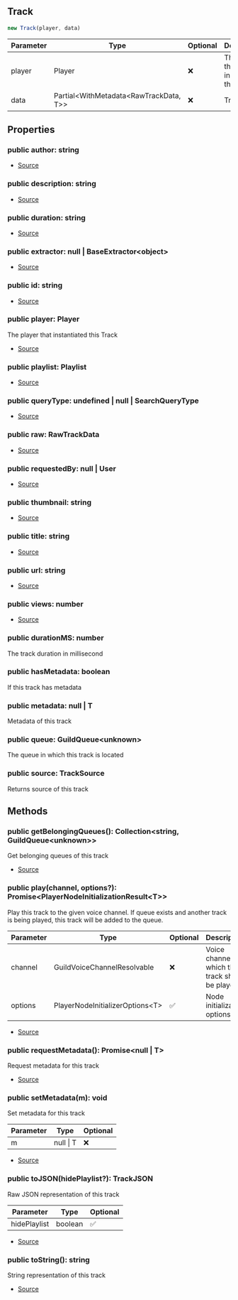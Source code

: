 ## Track


```typescript
new Track(player, data)
```
| Parameter | Type | Optional | Description |
| ----------- | ----------- | ----------- | ----------- |
| player | Player | ❌ | The player that instantiated this Track |
| data | Partial\<WithMetadata\<RawTrackData, T>> | ❌ | Track data |


## Properties
### public author: string
- [Source](https://github.com/Androz2091/discord-player/blob/cd5cf97/packages/discord-player/src/fabric/Track.ts#L19)
### public description: string
- [Source](https://github.com/Androz2091/discord-player/blob/cd5cf97/packages/discord-player/src/fabric/Track.ts#L18)
### public duration: string
- [Source](https://github.com/Androz2091/discord-player/blob/cd5cf97/packages/discord-player/src/fabric/Track.ts#L22)
### public extractor: null \| BaseExtractor\<object>
- [Source](https://github.com/Androz2091/discord-player/blob/cd5cf97/packages/discord-player/src/fabric/Track.ts#L30)
### public id: string
- [Source](https://github.com/Androz2091/discord-player/blob/cd5cf97/packages/discord-player/src/fabric/Track.ts#L31)
### public player: Player
The player that instantiated this Track

- [Source](https://github.com/Androz2091/discord-player/blob/cd5cf97/packages/discord-player/src/fabric/Track.ts#L40)
### public playlist: Playlist
- [Source](https://github.com/Androz2091/discord-player/blob/cd5cf97/packages/discord-player/src/fabric/Track.ts#L25)
### public queryType: undefined \| null \| SearchQueryType
- [Source](https://github.com/Androz2091/discord-player/blob/cd5cf97/packages/discord-player/src/fabric/Track.ts#L26)
### public raw: RawTrackData
- [Source](https://github.com/Androz2091/discord-player/blob/cd5cf97/packages/discord-player/src/fabric/Track.ts#L27)
### public requestedBy: null \| User
- [Source](https://github.com/Androz2091/discord-player/blob/cd5cf97/packages/discord-player/src/fabric/Track.ts#L24)
### public thumbnail: string
- [Source](https://github.com/Androz2091/discord-player/blob/cd5cf97/packages/discord-player/src/fabric/Track.ts#L21)
### public title: string
- [Source](https://github.com/Androz2091/discord-player/blob/cd5cf97/packages/discord-player/src/fabric/Track.ts#L17)
### public url: string
- [Source](https://github.com/Androz2091/discord-player/blob/cd5cf97/packages/discord-player/src/fabric/Track.ts#L20)
### public views: number
- [Source](https://github.com/Androz2091/discord-player/blob/cd5cf97/packages/discord-player/src/fabric/Track.ts#L23)
### public durationMS: number
The track duration in millisecond
### public hasMetadata: boolean
If this track has metadata
### public metadata: null \| T
Metadata of this track
### public queue: GuildQueue\<unknown>
The queue in which this track is located
### public source: TrackSource
Returns source of this track

## Methods
### public getBelongingQueues(): Collection\<string, GuildQueue\<unknown>>
Get belonging queues of this track



- [Source](https://github.com/Androz2091/discord-player/blob/cd5cf97/packages/discord-player/src/fabric/Track.ts#L148)
### public play(channel, options?): Promise\<PlayerNodeInitializationResult\<T>>
Play this track to the given voice channel. If queue exists and another track is being played, this track will be added to the queue.



| Parameter | Type | Optional | Description |
| ----------- | ----------- | ----------- | ----------- |
| channel | GuildVoiceChannelResolvable | ❌ | Voice channel on which this track shall be played |
| options | PlayerNodeInitializerOptions\<T> | ✅ | Node initialization options |


- [Source](https://github.com/Androz2091/discord-player/blob/cd5cf97/packages/discord-player/src/fabric/Track.ts#L159)
### public requestMetadata(): Promise\<null \| T>
Request metadata for this track



- [Source](https://github.com/Androz2091/discord-player/blob/cd5cf97/packages/discord-player/src/fabric/Track.ts#L59)
### public setMetadata(m): void
Set metadata for this track



| Parameter | Type | Optional |
| ----------- | ----------- | ----------- |
| m | null \| T | ❌ |


- [Source](https://github.com/Androz2091/discord-player/blob/cd5cf97/packages/discord-player/src/fabric/Track.ts#L70)
### public toJSON(hidePlaylist?): TrackJSON
Raw JSON representation of this track



| Parameter | Type | Optional |
| ----------- | ----------- | ----------- |
| hidePlaylist | boolean | ✅ |


- [Source](https://github.com/Androz2091/discord-player/blob/cd5cf97/packages/discord-player/src/fabric/Track.ts#L129)
### public toString(): string
String representation of this track



- [Source](https://github.com/Androz2091/discord-player/blob/cd5cf97/packages/discord-player/src/fabric/Track.ts#L122)